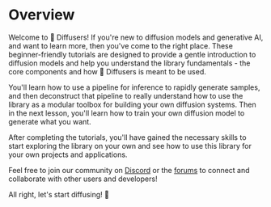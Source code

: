 <!--Copyright 2023 The HuggingFace Team. All rights reserved.

Licensed under the Apache License, Version 2.0 (the "License"); you may not use this file except in compliance with
the License. You may obtain a copy of the License at

http://www.apache.org/licenses/LICENSE-2.0

Unless required by applicable law or agreed to in writing, software distributed under the License is distributed on
an "AS IS" BASIS, WITHOUT WARRANTIES OR CONDITIONS OF ANY KIND, either express or implied. See the License for the
specific language governing permissions and limitations under the License.
-->

# Overview

Welcome to 🧨 Diffusers! If you're new to diffusion models and generative AI, and want to learn more, then you've come to the right place. These beginner-friendly tutorials are designed to provide a gentle introduction to diffusion models and help you understand the library fundamentals - the core components and how 🧨 Diffusers is meant to be used. 

You'll learn how to use a pipeline for inference to rapidly generate samples, and then deconstruct that pipeline to really understand how to use the library as a modular toolbox for building your own diffusion systems. Then in the next lesson, you'll learn how to train your own diffusion model to generate what you want.

After completing the tutorials, you'll have gained the necessary skills to start exploring the library on your own and see how to use this library for your own projects and applications.

Feel free to join our community on [Discord](https://discord.com/invite/JfAtkvEtRb) or the [forums](https://discuss.huggingface.co/c/discussion-related-to-httpsgithubcomhuggingfacediffusers/63) to connect and collaborate with other users and developers!

All right, let's start diffusing! 🧨